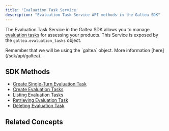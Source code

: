 ```yaml
---
title: 'Evaluation Task Service'
description: "Evaluation Task Service API methods in the Galtea SDK"
---
```



The Evaluation Task Service in the Galtea SDK allows you to manage [evaluation tasks](/concepts/product/version/session/evaluation/task) for assessing your products.
This Service is exposed by the `galtea.evaluation_tasks` object.

<Info>
  Remember that we will be using the `galtea` object. More information [here](/sdk/api/galtea).
</Info>

## SDK Methods
- [Create Single-Turn Evaluation Task](/sdk/api/evaluation-task/create-single-turn)
- [Create Evaluation Tasks](/sdk/api/evaluation-task/create)
- [Listing Evaluation Tasks](/sdk/api/evaluation-task/list)
- [Retrieving Evaluation Task](/sdk/api/evaluation-task/get)
- [Deleting Evaluation Task](/sdk/api/evaluation-task/delete)

## Related Concepts

<EvaluationTaskCard />